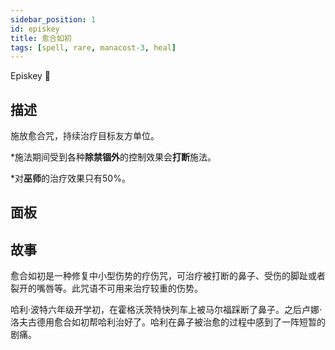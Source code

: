 ```yaml
---
sidebar_position: 1
id: episkey
title: 愈合如初
tags: [spell, rare, manacost-3, heal]
---
```


Episkey 💉

<!--truncate-->



<CardBasics cardKey={id}/>


## 描述

施放愈合咒，持续治疗目标友方单位。

*施法期间受到各种**除禁锢外**的控制效果会**打断**施法。

*对**巫师**的治疗效果只有50%。

## 面板


<LevelComponent/>


<CardDynamicTable cardKey={id}/>


<CardComplexTable cardKey={id}/>





## 故事

愈合如初是一种修复中小型伤势的疗伤咒，可治疗被打断的鼻子、受伤的脚趾或者裂开的嘴唇等。此咒语不可用来治疗较重的伤势。

哈利·波特六年级开学初，在霍格沃茨特快列车上被马尔福踩断了鼻子。之后卢娜·洛夫古德用愈合如初帮哈利治好了。哈利在鼻子被治愈的过程中感到了一阵短暂的剧痛。



